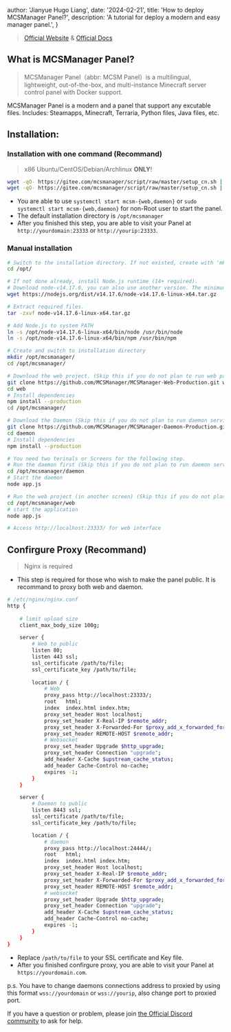 
  author: 'Jianyue Hugo Liang',
  date: '2024-02-21',
  title: 'How to deploy MCSManager Panel?',
  description:
    'A tutorial for deploy a modern and easy manager panel.',
}


> [Official Website](https://mcsmanager.com) & [Official Docs](https://docs.mcsmanager.com)

## What is MCSManager Panel?

> MCSManager Panel（abbr: MCSM Panel）is a multilingual, lightweight, out-of-the-box, and multi-instance Minecraft server control panel with Docker support.

MCSManager Panel is a modern and a panel that support any excutable files. Includes: Steamapps, Minecraft, Terraria, Python files, Java files, etc.

## Installation:

### Installation with one command (Recommand)
> x86 Ubuntu/CentOS/Debian/Archlinux **ONLY**!
``` bash
wget -qO- https://gitee.com/mcsmanager/script/raw/master/setup_cn.sh | bash # Root User
wget -qO- https://gitee.com/mcsmanager/script/raw/master/setup_cn.sh | sudo bash # non-Root User
```
- You are able to use `systemctl start mcsm-{web,daemon}` or `sudo systemctl start mcsm-{web,daemon}` for non-Root user to start the panel.
- The default installation directory is `/opt/mcsmanager`
- After you finished this step, you are able to visit your Panel at `http://yourdomain:23333` or `http://yourip:23333`.

### Manual installation
``` bash
# Switch to the installation directory. If not existed, create with 'mkdir /opt/'
cd /opt/

# If not done already, install Node.js runtime (14+ required).
# Download node-v14.17.6, you can also use another version. The minimum requirement is v14.
wget https://nodejs.org/dist/v14.17.6/node-v14.17.6-linux-x64.tar.gz

# Extract required files.
tar -zxvf node-v14.17.6-linux-x64.tar.gz

# Add Node.js to system PATH
ln -s /opt/node-v14.17.6-linux-x64/bin/node /usr/bin/node
ln -s /opt/node-v14.17.6-linux-x64/bin/npm /usr/bin/npm

# Create and switch to installation directory
mkdir /opt/mcsmanager/
cd /opt/mcsmanager/

# Download the web project. (Skip this if you do not plan to run web panel on this machine)
git clone https://github.com/MCSManager/MCSManager-Web-Production.git web
cd web
# Install dependencies
npm install --production
cd /opt/mcsmanager/

# Download the Daemon (Skip this if you do not plan to run daemon service on this machine.)
git clone https://github.com/MCSManager/MCSManager-Daemon-Production.git daemon
cd daemon
# Install dependencies
npm install --production

# You need two terinals or Screens for the following step.
# Run the daemon first (Skip this if you do not plan to run daemon service on this machine.)
cd /opt/mcsmanager/daemon
# Start the daemon
node app.js

# Run the web project (in another screen) (Skip this if you do not plan to run web panel on this machine)
cd /opt/mcsmanager/web
# start the application
node app.js

# Access http://localhost:23333/ for web interface
```

## Confirgure Proxy (Recommand)

> Nginx is required

- This step is required for those who wish to make the panel public. It is recommand to proxy both web and daemon.

``` bash
# /etc/nginx/nginx.conf
http {
    
    # limit upload size
    client_max_body_size 100g;

    server {
        # Web to public
        listen 80;
        listen 443 ssl;
        ssl_certificate /path/to/file;
        ssl_certificate_key /path/to/file;
    
        location / {
            # Web 
            proxy_pass http://localhost:23333/;
            root   html;
            index  index.html index.htm;
            proxy_set_header Host localhost;
            proxy_set_header X-Real-IP $remote_addr;
            proxy_set_header X-Forwarded-For $proxy_add_x_forwarded_for;
            proxy_set_header REMOTE-HOST $remote_addr;
            # Websocket
            proxy_set_header Upgrade $http_upgrade;
            proxy_set_header Connection "upgrade";
            add_header X-Cache $upstream_cache_status;
            add_header Cache-Control no-cache;
            expires -1;
        }
    }

    server {
        # Daemon to public
        listen 8443 ssl;
        ssl_certificate /path/to/file;
        ssl_certificate_key /path/to/file;

        location / {
            # daemon
            proxy_pass http://localhost:24444/;
            root   html;
            index  index.html index.htm;
            proxy_set_header Host localhost;
            proxy_set_header X-Real-IP $remote_addr;
            proxy_set_header X-Forwarded-For $proxy_add_x_forwarded_for;
            proxy_set_header REMOTE-HOST $remote_addr;
            # websocket
            proxy_set_header Upgrade $http_upgrade;
            proxy_set_header Connection "upgrade";
            add_header X-Cache $upstream_cache_status;
            add_header Cache-Control no-cache;
            expires -1;
        }
    }
}
```

- Replace `/path/to/file` to your SSL certificate and Key file.
- After you finished confirgure proxy, you are able to visit your Panel at `https://yourdomain.com`.

p.s. You have to change daemons connections address to proxied by using this format `wss://yourdomain` or `wss://yourip`, also change port to proxied port.

If you have a question or problem, please join [the Official Discord community](https://discord.gg/RyTnUjW7WB) to ask for help.
